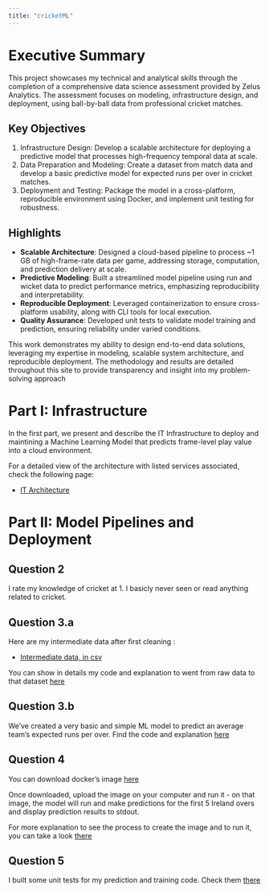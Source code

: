 ```yaml
---
title: "cricketML"
---
```


# Executive Summary

This project showcases my technical and analytical skills through the completion of a comprehensive data science assessment provided by Zelus Analytics. The assessment focuses on modeling, infrastructure design, and deployment, using ball-by-ball data from professional cricket matches.

## Key Objectives

1.  Infrastructure Design: Develop a scalable architecture for deploying a predictive model that processes high-frequency temporal data at scale.
2.  Data Preparation and Modeling: Create a dataset from match data and develop a basic predictive model for expected runs per over in cricket matches.
3.  Deployment and Testing: Package the model in a cross-platform, reproducible environment using Docker, and implement unit testing for robustness.

## Highlights

-   **Scalable Architecture**: Designed a cloud-based pipeline to process \~1 GB of high-frame-rate data per game, addressing storage, computation, and prediction delivery at scale.
-   **Predictive Modeling**: Built a streamlined model pipeline using run and wicket data to predict performance metrics, emphasizing reproducibility and interpretability.
-   **Reproducible Deployment**: Leveraged containerization to ensure cross-platform usability, along with CLI tools for local execution.
-   **Quality Assurance**: Developed unit tests to validate model training and prediction, ensuring reliability under varied conditions.

This work demonstrates my ability to design end-to-end data solutions, leveraging my expertise in modeling, scalable system architecture, and reproducible deployment. The methodology and results are detailed throughout this site to provide transparency and insight into my problem-solving approach

# Part I: Infrastructure

In the first part, we present and describe the IT Infrastructure to deploy and maintining a Machine Learning Model that predicts frame-level play value into a cloud environment.

For a detailed view of the architecture with listed services associated, check the following page:

-   [IT Architecture](architecture.html)

# Part II: Model Pipelines and Deployment

## Question 2

I rate my knowledge of cricket at 1. I basicly never seen or read anything related to cricket.

## Question 3.a

Here are my intermediate data after first cleaning :

-   [Intermediate data, in csv](https://docs.google.com/spreadsheets/d/1DeIHBTV5s94A6IjrO8mPDSUp21-Mqs5eyOJ5E6iYWzw/edit?usp=sharing){target="_blank"}

You can show in details my code and explanation to went from raw data to that dataset [here](data_processing.html)

## Question 3.b

We've created a very basic and simple ML model to predict an average team's expected runs per over. Find the code and explanation [here](data_modelling.html)

## Question 4

You can download docker's image [here](https://drive.google.com/file/d/1KtsfW3JHiteIG6DoUrKCxh2C345RgQCi/view?usp=sharing){target="_blank"}

Once downloaded, upload the image on your computer and run it - on that image, the model will run and make predictions for the first 5 Ireland overs and display prediction results to stdout.

For more explanation to see the process to create the image and to run it, you can take a look [there](deployment.html)

## Question 5

I built some unit tests for my prediction and training code. Check them [there](unit_test.html)